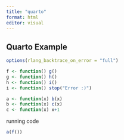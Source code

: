 ```yaml
---
title: "quarto"
format: html
editor: visual
---
```


## Quarto Example

```r
options(rlang_backtrace_on_error = "full")
```

```r
f <- function() g()
g <- function() h()
h <- function() i()
i <- function() stop("Error :)")
```

```r
a <- function(x) b(x)
b <- function(x) c(x)
c <- function(x) x+1

```

running code

```r
a(f())
```
